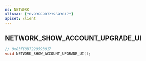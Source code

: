 ```yaml
---
ns: NETWORK
aliases: ["0x83FE8D7229593017"]
apiset: client
---
```

## NETWORK_SHOW_ACCOUNT_UPGRADE_UI

```c
// 0x83FE8D7229593017
void NETWORK_SHOW_ACCOUNT_UPGRADE_UI();
```